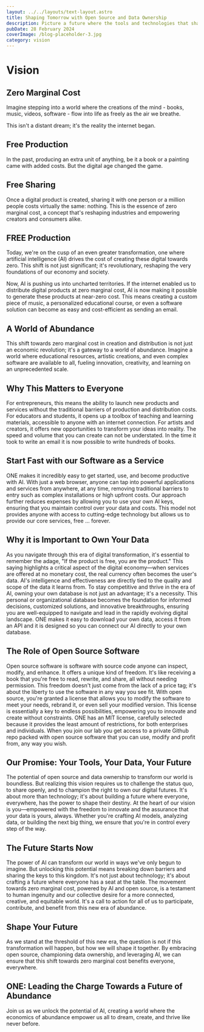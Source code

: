 ```yaml
---
layout: ../../layouts/text-layout.astro
title: Shaping Tomorrow with Open Source and Data Ownership
description: Picture a future where the tools and technologies that shape our lives are not locked away in corporate vaults, but shared openly, like seeds in a community garden. This is the world we're building - a place where the magic of artificial intelligence (AI) is not a guarded secret, but a shared treasure that sparks innovation, growth, and equality across the globe.
pubDate: 28 February 2024
coverImage: /blog-placeholder-3.jpg
category: vision
---
```


# Vision

## Zero Marginal Cost

Imagine stepping into a world where the creations of the mind - books, music, videos, software - flow into life as freely as the air we breathe. 

This isn't a distant dream; it's the reality the internet began.
##  Free Production

In the past, producing an extra unit of anything, be it a book or a painting came with added costs. But the digital age changed the game. 

## Free Sharing

Once a digital product is created, sharing it with one person or a million people costs virtually the same: nothing. This is the essence of zero marginal cost, a concept that's reshaping industries and empowering creators and consumers alike.

## FREE Production

Today, we're on the cusp of an even greater transformation, one where artificial intelligence (AI) drives the cost of creating these digital towards zero. This shift is not just significant; it's revolutionary, reshaping the very foundations of our economy and society.

Now, AI is pushing us into uncharted territories. If the internet enabled us to distribute digital products at zero marginal cost, AI is now making it possible to generate these products at near-zero cost. This means creating a custom piece of music, a personalized educational course, or even a software solution can become as easy and cost-efficient as sending an email.

## A World of Abundance

This shift towards zero marginal cost in creation and distribution is not just an economic revolution; it's a gateway to a world of abundance. Imagine a world where educational resources, artistic creations, and even complex software are available to all, fueling innovation, creativity, and learning on an unprecedented scale.

## Why This Matters to Everyone

For entrepreneurs, this means the ability to launch new products and services without the traditional barriers of production and distribution costs. For educators and students, it opens up a toolbox of teaching and learning materials, accessible to anyone with an internet connection. For artists and creators, it offers new opportunities to transform your ideas into reality. The speed and volume that you can create can not be understated. In the time it took to write an email it is now possible to write hundreds of books. 

## Start Fast with our Software as a Service

ONE makes it incredibly easy to get started, use, and become productive with AI. With just a web browser, anyone can tap into powerful applications and services from anywhere, at any time, removing traditional barriers to entry such as complex installations or high upfront costs. Our approach further reduces expenses by allowing you to use your own AI keys, ensuring that you maintain control over your data and costs. This model not provides anyone with access to cutting-edge technology but allows us to provide our core services, free ... forever. 

## Why it is Important to Own Your Data

As you navigate through this era of digital transformation, it's essential to remember the adage, "If the product is free, you are the product." This saying highlights a critical aspect of the digital economy—when services are offered at no monetary cost, the real currency often becomes the user's data. AI's intelligence and effectiveness are directly tied to the quality and scope of the data it learns from. To stay competitive and thrive in the era of AI, owning your own database is not just an advantage; it's a necessity. This personal or organizational database becomes the foundation for informed decisions, customized solutions, and innovative breakthroughs, ensuring you are well-equipped to navigate and lead in the rapidly evolving digital landscape. ONE makes it easy to download your own data, access it from an API and it is designed so you can connect our AI directly to your own database. 

## The Role of Open Source Software

Open source software is software with source code anyone can inspect, modify, and enhance. It offers a unique kind of freedom. It's like receiving a book that you're free to read, rewrite, and share, all without needing permission. This freedom doesn't just come from the lack of a price tag; it's about the liberty to use the software in any way you see fit. With open source, you're granted a license that allows you to modify the software to meet your needs, rebrand it, or even sell your modified version. This license is essentially a key to endless possibilities, empowering you to innovate and create without constraints. ONE has an MIT license, carefully selected because it provides the least amount of restrictions, for both enterprises and individuals. When you join our lab you get access to a private Github repo packed with open source software that you can use, modify and profit from, any way you wish. 

## Our Promise: Your Tools, Your Data, Your Future

The potential of open source and data ownership to transform our world is boundless. But realizing this vision requires us to challenge the status quo, to share openly, and to champion the right to own our digital futures. It's about more than technology; it's about building a future where everyone, everywhere, has the power to shape their destiny. At the heart of our vision is you—empowered with the freedom to innovate and the assurance that your data is yours, always. Whether you're crafting AI models, analyzing data, or building the next big thing, we ensure that you're in control every step of the way.

## The Future Starts Now

The power of AI can transform our world in ways we've only begun to imagine. But unlocking this potential means breaking down barriers and sharing the keys to this kingdom. It's not just about technology; it's about crafting a future where everyone has a seat at the table. The movement towards zero marginal cost, powered by AI and open source, is a testament to human ingenuity and our collective desire for a more connected, creative, and equitable world. It's a call to action for all of us to participate, contribute, and benefit from this new era of abundance.

## Shape Your Future

As we stand at the threshold of this new era, the question is not if this transformation will happen, but how we will shape it together. By embracing open source, championing data ownership, and leveraging AI, we can ensure that this shift towards zero marginal cost benefits everyone, everywhere.

## ONE: Leading the Charge Towards a Future of Abundance

Join us as we unlock the potential of AI, creating a world where the economics of abundance empower us all to dream, create, and thrive like never before.
